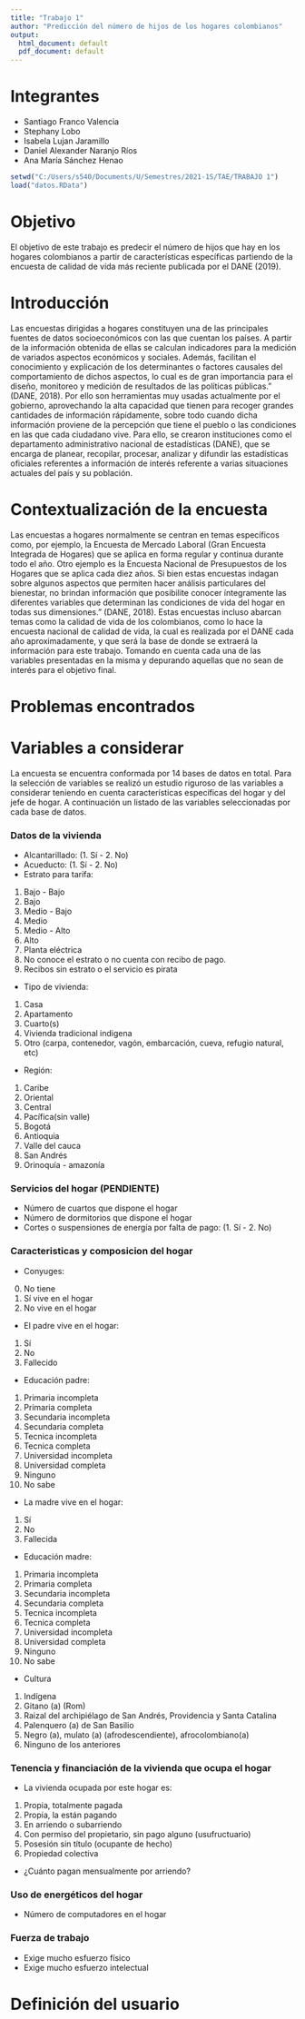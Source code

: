 ```yaml
---
title: "Trabajo 1"
author: "Predicción del número de hijos de los hogares colombianos"
output:
  html_document: default
  pdf_document: default
---
```


# Integrantes
* Santiago Franco Valencia
* Stephany Lobo
* Isabela Lujan Jaramillo
* Daniel Alexander Naranjo Ríos
* Ana María Sánchez Henao

```r
setwd("C:/Users/s540/Documents/U/Semestres/2021-1S/TAE/TRABAJO 1")
load("datos.RData")
```

# Objetivo
El objetivo de este trabajo es predecir el número de hijos que hay en los hogares colombianos a partir de características específicas partiendo de la encuesta de calidad de vida más reciente publicada por el DANE (2019).

# Introducción
Las encuestas dirigidas a hogares constituyen una de las principales fuentes de datos socioeconómicos con las que cuentan los países. A partir de la información obtenida de ellas se calculan indicadores para la medición de variados aspectos económicos y sociales. Además, facilitan el conocimiento y explicación de los determinantes o factores causales del comportamiento de dichos aspectos, lo cual es de gran importancia para el diseño, monitoreo y medición de resultados de las políticas públicas.” (DANE, 2018). Por ello son herramientas muy usadas actualmente por el gobierno, aprovechando la alta capacidad  que tienen para recoger grandes cantidades de información rápidamente, sobre todo cuando dicha información proviene de la percepción que tiene el pueblo o las condiciones en las que cada ciudadano vive. Para ello, se crearon instituciones como el departamento administrativo nacional de estadísticas (DANE), que se encarga de planear, recopilar, procesar, analizar y difundir las estadísticas oficiales referentes a información de interés referente a varias situaciones actuales del país y su población.



# Contextualización de la encuesta
Las encuestas a hogares normalmente se centran en temas específicos como, por ejemplo, la Encuesta de Mercado Laboral (Gran Encuesta Integrada de Hogares) que se aplica en forma regular y continua durante todo el año. Otro ejemplo es la Encuesta Nacional de Presupuestos de los Hogares que se aplica cada diez años. Si bien estas encuestas indagan sobre algunos aspectos que permiten hacer análisis particulares del bienestar, no brindan información que posibilite conocer íntegramente las diferentes variables que determinan las condiciones de vida del hogar en todas sus dimensiones.” (DANE, 2018). Estas encuestas incluso abarcan temas como la calidad de vida de los colombianos, como lo hace la encuesta nacional de calidad de vida, la cual es realizada por el DANE cada año aproximadamente, y que será la base de donde se extraerá la información para este trabajo. Tomando en cuenta cada una de las variables presentadas en la misma y depurando aquellas que no sean de interés para el objetivo final.

# Problemas encontrados 


# Variables a considerar 

La encuesta se encuentra conformada por 14 bases de datos en total. Para la selección de variables se realizó un estudio riguroso de las variables a considerar teniendo en cuenta características específicas del hogar y del jefe de hogar. A continuación un listado de las variables seleccionadas por cada base de datos.

### Datos de la vivienda
* Alcantarillado:  (1. Sí - 2. No)
* Acueducto:  (1. Sí - 2. No)
* Estrato para tarifa:
1. Bajo - Bajo
2. Bajo
3. Medio - Bajo
4. Medio
5. Medio - Alto
6. Alto
8. Planta eléctrica
9. No conoce el estrato o no cuenta con recibo de pago.
0. Recibos sin estrato o el servicio es pirata
* Tipo de vivienda:
1. Casa
2. Apartamento
3. Cuarto(s)
4. Vivienda tradicional indigena
5. Otro (carpa, contenedor, vagón, embarcación, cueva, refugio natural, etc)
* Región:
1. Caribe
2. Oriental
3. Central
4. Pacífica(sin valle)
5. Bogotá
6. Antioquia
7. Valle del cauca
8. San Andrés
9. Orinoquía - amazonía

### Servicios del hogar (PENDIENTE)
* Número de cuartos que dispone el hogar
* Número de dormitorios que dispone el hogar
* Cortes o suspensiones de energía por falta de pago: (1. Sí - 2. No)

### Caracteristicas y composicion del hogar
* Conyuges:
0. No tiene
1. Sí vive en el hogar
2. No vive en el hogar
* El padre vive en el hogar:
1. Sí
2. No
3. Fallecido
* Educación padre:
1. Primaria incompleta
2. Primaria completa
3. Secundaria incompleta
4. Secundaria completa
5. Tecnica incompleta
6. Tecnica completa
7. Universidad incompleta
8. Universidad completa
9. Ninguno
10. No sabe
* La madre vive en el hogar:
1. Sí
2. No
3. Fallecida
* Educación madre:
1. Primaria incompleta
2. Primaria completa
3. Secundaria incompleta
4. Secundaria completa
5. Tecnica incompleta
6. Tecnica completa
7. Universidad incompleta
8. Universidad completa
9. Ninguno
10. No sabe
* Cultura
1. Indígena
2. Gitano (a) (Rom)
3. Raizal del archipiélago de San Andrés, Providencia y Santa Catalina
4. Palenquero (a) de San Basilio
5. Negro (a), mulato (a) (afrodescendiente), afrocolombiano(a)
6. Ninguno de los anteriores

### Tenencia y financiación de la vivienda que ocupa el hogar
* La vivienda ocupada por este hogar es:
1. Propia, totalmente pagada
2. Propia, la están pagando
3. En arriendo o subarriendo
4. Con permiso del propietario, sin pago alguno (usufructuario)
5. Posesión sin título (ocupante de hecho)
6. Propiedad colectiva

* ¿Cuánto pagan mensualmente por arriendo?

###  Uso de energéticos del hogar
* Número de computadores en el hogar

### Fuerza de trabajo
* Exige mucho esfuerzo físico
* Exige mucho esfuerzo intelectual

# Definición del usuario

